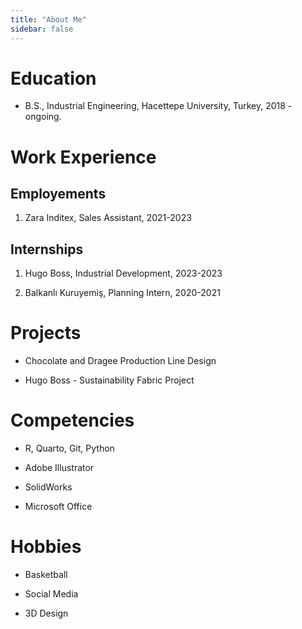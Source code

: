 ```yaml
---
title: "About Me"
sidebar: false 
---
```


# Education

-   B.S., Industrial Engineering, Hacettepe University, Turkey, 2018 - ongoing.

# Work Experience

## Employements

1.  Zara Inditex, Sales Assistant, 2021-2023

## Internships

1.  Hugo Boss, Industrial Development, 2023-2023

2.  Balkanlı Kuruyemiş, Planning Intern, 2020-2021

# Projects

-   Chocolate and Dragee Production Line Design

-   Hugo Boss - Sustainability Fabric Project

# Competencies

-   R, Quarto, Git, Python

-   Adobe Illustrator

-   SolidWorks

-   Microsoft Office

# Hobbies

-   Basketball

-   Social Media

-   3D Design
